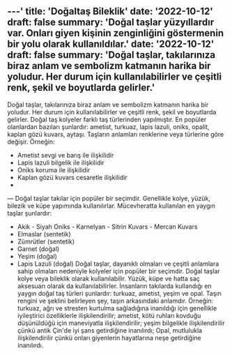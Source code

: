 ---'
title: 'Doğaltaş Bileklik'
date: '2022-10-12'
draft: false
summary: 'Doğal taşlar yüzyıllardır var. Onları giyen kişinin zenginliğini göstermenin bir yolu olarak kullanıldılar.'
date: '2022-10-12'
draft: false
summary: 'Doğal taşlar, takılarınıza biraz anlam ve sembolizm katmanın harika bir yoludur. Her durum için kullanılabilirler ve çeşitli renk, şekil ve boyutlarda gelirler.'
---

Doğal taşlar, takılarınıza biraz anlam ve sembolizm katmanın harika bir yoludur. Her durum için kullanılabilirler ve çeşitli renk, şekil ve boyutlarda gelirler.
Doğal taş kolyeler farklı taş türlerinden yapılmıştır. En popüler olanlardan bazıları şunlardır: ametist, turkuaz, lapis lazuli, oniks, opalit, kaplan gözü kuvars, aytaşı.
Taşların anlamları renklerine veya türlerine göre değişir. Örneğin:
- Ametist sevgi ve barış ile ilişkilidir
- Lapis lazuli bilgelik ile ilişkilidir
- Oniks koruma ile ilişkilidir
- Kaplan gözü kuvars cesaretle ilişkilidir
- 
—
Doğal taşlar takılar için popüler bir seçimdir. Genellikle kolye, yüzük, bilezik ve küpe yapımında kullanılırlar.
Mücevheratta kullanılan en yaygın taşlar şunlardır:
- Akik - Siyah Oniks - Karnelyan - Sitrin Kuvars - Mercan Kuvars
- Elmaslar (sentetik)
- Zümrütler (sentetik)
- Garnet (doğal)
- Yeşim (doğal)
- Lapis Lazuli (doğal)
Doğal taşlar, dayanıklı olmaları ve çeşitli anlamlara sahip olmaları nedeniyle kolyeler için popüler bir seçimdir.
Doğal taşlar kolye veya bileklik olarak kullanılabilir. Yüzük, küpe ve hatta saç aksesuarı olarak da kullanılabilirler. İnsanların takılarda kullandığı en yaygın doğal taş türleri şunlardır: turkuaz, ametist, yeşim ve opal.
Taşın rengini ve şeklini belirleyen şey, taşın arkasındaki anlamdır. Örneğin: turkuaz, ağrı ve stresten kurtulma sağladığına inanıldığı için genellikle iyileştirici özelliklerle ilişkilendirilir; ametist, kötü ruhları kovduğu düşünüldüğü için maneviyatla ilişkilendirilir; yeşim bilgelikle ilişkilendirilir çünkü antik Çin'de iyi şans getirdiğine inanılırdı; Opal, mutlulukla ilişkilendirilir çünkü onları giyenlerin hayatlarına neşe getirdiğine inanılırdı.
